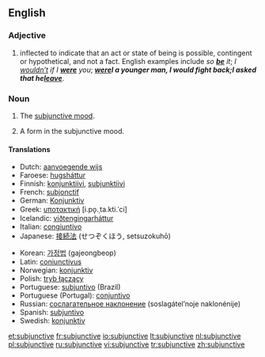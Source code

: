 ==English==

===Adjective===
{{en-adj|-}}

# {{context|grammar|of a verb}} inflected to indicate that an act or state of being is possible, contingent or hypothetical, and not a fact.  English examples include ''so '''[[be]]''' it''; ''I [[wouldn’t]] if I '''[[were]]''' you''; '''''[[were]]''' I a younger man, I would fight back''; ''I asked that he '''[[leave]]'''''.

===Noun===
{{en-noun|s|-}}

# {{context|grammar|uncountable}} The [[subjunctive mood]].
# {{context|countable}} A form in the subjunctive mood.

====Translations====
{{trans-top|subjunctive mood}}
* Dutch: [[aanvoegende wijs]] {{m}}
* Faroese: [[hugsháttur]] {{m}}
* Finnish: [[konjunktiivi]], [[subjunktiivi]]
* French: [[subjonctif]] {{m}}
* German: [[Konjunktiv]] {{m}}
* Greek: [[υποτακτική]] [i.po̞.ˌta.kti.ˈci] {{f}}
* Icelandic: [[viðtengingarháttur]] {{m}}
* Italian: [[congiuntivo]] {{m}}
* Japanese: [[接続法]] (せつぞくほう, setsuzokuhō)
{{trans-mid}}
* Korean: [[가정법]] (gajeongbeop)
* Latin: [[coniunctivus]]
* Norwegian: [[konjunktiv]] {{m}}
* Polish: [[tryb łączący]] {{m}}
* Portuguese: [[subjuntivo]] {{m}} (Brazil)
* Portuguese (Portugal): [[conjuntivo]] {{m}}
* Russian: [[сослагательное наклонение]] (soslagátel’noje naklonénije) {{n}}
* Spanish: [[subjuntivo]] {{m}}
* Swedish: [[konjunktiv]] {{c}}
{{trans-bottom}}

[[et:subjunctive]]
[[fr:subjunctive]]
[[io:subjunctive]]
[[lt:subjunctive]]
[[nl:subjunctive]]
[[pl:subjunctive]]
[[ru:subjunctive]]
[[vi:subjunctive]]
[[tr:subjunctive]]
[[zh:subjunctive]]